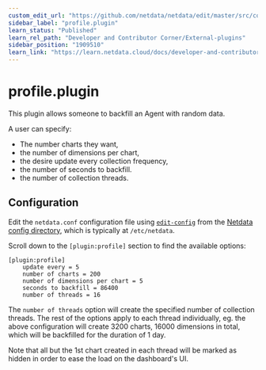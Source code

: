 ```yaml
---
custom_edit_url: "https://github.com/netdata/netdata/edit/master/src/collectors/profile.plugin/README.md"
sidebar_label: "profile.plugin"
learn_status: "Published"
learn_rel_path: "Developer and Contributor Corner/External-plugins"
sidebar_position: "1909510"
learn_link: "https://learn.netdata.cloud/docs/developer-and-contributor-corner/external-plugins/profile.plugin"
---
```


# profile.plugin

This plugin allows someone to backfill an Agent with random data.

A user can specify:

- The number charts they want,
- the number of dimensions per chart,
- the desire update every collection frequency,
- the number of seconds to backfill.
- the number of collection threads.

## Configuration

Edit the `netdata.conf` configuration file using [`edit-config`](/docs/netdata-agent/configuration#edit-a-configuration-file-using-edit-config) from the [Netdata config directory](/docs/netdata-agent/configuration#the-netdata-config-directory), which is typically at `/etc/netdata`.

Scroll down to the `[plugin:profile]` section to find the available options:

```text
[plugin:profile]
    update every = 5
    number of charts = 200
    number of dimensions per chart = 5
    seconds to backfill = 86400
    number of threads = 16
```

The `number of threads` option will create the specified number of collection
threads. The rest of the options apply to each thread individually, eg. the
above configuration will create 3200 charts, 16000 dimensions in total, which will be
backfilled for the duration of 1 day.

Note that all but the 1st chart created in each thread will be marked as hidden
in order to ease the load on the dashboard's UI.
